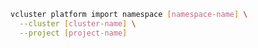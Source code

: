 ```bash
vcluster platform import namespace [namespace-name] \
  --cluster [cluster-name] \
  --project [project-name]
```

